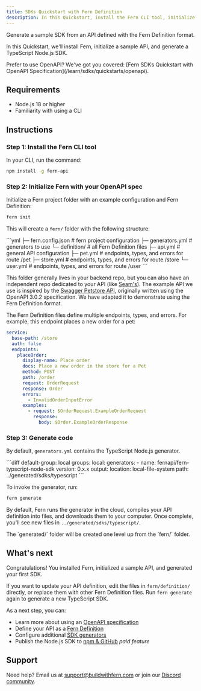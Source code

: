 ---
title: SDKs Quickstart with Fern Definition
description: In this Quickstart, install the Fern CLI tool, initialize a Fern project, and generate a sample SDK from an API defined with Fern Definition.
---


Generate a sample SDK from an API defined with the Fern Definition format.

In this Quickstart, we'll install Fern, initialize a sample API, and generate a TypeScript Node.js SDK. 

<Callout intent="tip">
Prefer to use OpenAPI? We've got you covered: [Fern SDKs Quickstart with OpenAPI Specification](/learn/sdks/quickstarts/openapi).
</Callout>

## Requirements

- Node.js 18 or higher
- Familiarity with using a CLI

## Instructions

### Step 1: Install the Fern CLI tool

In your CLI, run the command:

```bash
npm install -g fern-api
```

### Step 2: Initialize Fern with your OpenAPI spec

Initialize a Fern project folder with an example configuration and Fern Definition:
```bash
fern init
```

This will create a `fern/` folder with the following structure:

<CodeBlock title='fern/'>
```yml
  ├─ fern.config.json # fern project configuration
  ├─ generators.yml # generators to use
  └─ definition/ # all Fern Definition files
    ├─ api.yml # general API configuration
    ├─ pet.yml # endpoints, types, and errors for route /pet 
    ├─ store.yml # endpoints, types, and errors for route /store
    └─ user.yml  # endpoints, types, and errors for route /user
```
</CodeBlock>

This folder generally lives in your backend repo, but you can also have an independent repo dedicated to your API (like [Seam's](https://github.com/seamapi/fern-config)).
The example API we use is inspired by the [Swagger Petstore API](https://github.com/swagger-api/swagger-petstore/blob/master/src/main/resources/openapi.yaml), originally written using the OpenAPI 3.0.2 specification. We have adapted it to demonstrate using the Fern Definition format. 

The Fern Definition files define multiple endpoints, types, and errors. For example, this endpoint places a new order for a pet:
<CodeBlock title="pet.yml">
```yml
service:
  base-path: /store
  auth: false
  endpoints:
    placeOrder:
      display-name: Place order
      docs: Place a new order in the store for a Pet
      method: POST
      path: /order
      request: OrderRequest
      response: Order
      errors:
        - InvalidOrderInputError
      examples:
        - request: $OrderRequest.ExampleOrderRequest
          response: 
            body: $Order.ExampleOrderResponse
```
</CodeBlock>

### Step 3: Generate code

By default, `generators.yml` contains the TypeScript Node.js generator.

<CodeBlock title="generators.yml">
```diff
default-group: local
groups:
  local:
    generators:
      - name: fernapi/fern-typscript-node-sdk
        version: 0.x.x
        output:
          location: local-file-system
          path: ../generated/sdks/typescript
```
</CodeBlock>

To invoke the generator, run:

```bash
fern generate
```

By default, Fern runs the generator in the cloud, compiles your API definition into files, and downloads them to your computer. Once complete, you'll see new files in `../generated/sdks/typescript/`.

<Callout intent="info">
The `generated/` folder will be created one level up from the `fern/` folder.
</Callout>

## What's next

Congratulations! You installed Fern, initialized a sample API, and generated your first SDK.

If you want to update your API definition, edit the files in `fern/definition/` directly, or replace them with other Fern Definition files. Run `fern generate` again to generate a new TypeScript SDK.

As a next step, you can:

- Learn more about using an [OpenAPI specification](/learn/overview/define-your-api/openapi/overview)
- Define your API as a [Fern Definition](/learn/overview/define-your-api/ferndef/overview)
- Configure additional [SDK generators](/learn/sdks/overview)
- Publish the Node.js SDK to [npm & GitHub](/learn/sdks/sdk-generators/typescript#publish-a-public-package) _paid feature_

## Support

Need help? Email us at [support@buildwithfern.com](mailto:support@buildwithfern.com) or join our [Discord community](https://discord.com/invite/JkkXumPzcG).
